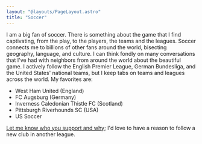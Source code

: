 ```yaml
---
layout: "@layouts/PageLayout.astro"
title: "Soccer"
---
```



I am a big fan of soccer. There is something about the game that I find captivating, from the play, to the players, the teams and the leagues.
Soccer connects me to billions of other fans around the world, bisecting geography, language, and culture. I can think fondly on many conversations that I've had with neighbors from around the world about the beautiful game.
I actively follow the English Premier League, German Bundesliga, and the United States' national teams, but I keep tabs on teams and leagues across the world. My favorites are:

- <Icon url="https://upload.wikimedia.org/wikipedia/en/c/c2/West_Ham_United_FC_logo.svg"/> West Ham United (England)
- <Icon url="https://upload.wikimedia.org/wikipedia/en/c/c5/FC_Augsburg_logo.svg"/> FC Augsburg (Germany)
- <Icon url="https://upload.wikimedia.org/wikipedia/en/8/88/Inverness_Caledonian_Thistle.svg"/> Inverness Caledonian Thistle FC (Scotland)
- <Icon url="https://upload.wikimedia.org/wikipedia/en/4/4e/Pittsburgh_Riverhounds_SC_2018_logo.svg"/> Pittsburgh Riverhounds SC (USA)
- <Icon url="https://upload.wikimedia.org/wikipedia/commons/1/17/United_States_Soccer_Federation_logo_2016.svg"/> US Soccer

[Let me know who you support and why](mailto:sean@seanmcp.com?subject=Soccer%2FFootball%2FFútbol%2FFußball); I'd love to have a reason to follow a new club in another league.
